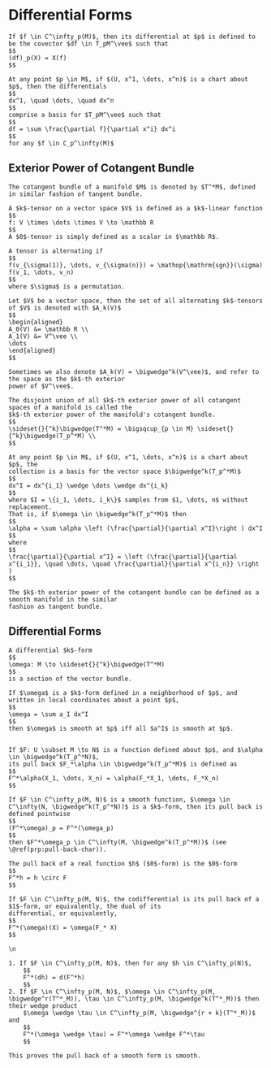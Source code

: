 # Differential Forms

```definition

If $f \in C^\infty_p(M)$, then its differential at $p$ is defined to be the covector $df \in T_pM^\vee$ such that
$$
(df)_p(X) = X(f)
$$

```

```theorem

At any point $p \in M$, if $(U, x^1, \dots, x^n)$ is a chart about $p$, then the differentials
$$
dx^1, \quad \dots, \quad dx^n
$$
comprise a basis for $T_pM^\vee$ such that
$$
df = \sum \frac{\partial f}{\partial x^i} dx^i
$$
for any $f \in C_p^\infty(M)$

```



## Exterior Power of Cotangent Bundle

```definition

The cotangent bundle of a manifold $M$ is denoted by $T^*M$, defined in similar fashion of tangent bundle.

```

```definition

A $k$-tensor on a vector space $V$ is defined as a $k$-linear function
$$
f: V \times \dots \times V \to \mathbb R
$$
A $0$-tensor is simply defined as a scalar in $\mathbb R$.

A tensor is alternating if
$$
f(v_{\sigma(1)}, \dots, v_{\sigma(n)}) = \mathop{\mathrm{sgn}}(\sigma) f(v_1, \dots, v_n)
$$
where $\sigma$ is a permutation.

```

```definition

Let $V$ be a vector space, then the set of all alternating $k$-tensors of $V$ is denoted with $A_k(V)$
$$
\begin{aligned}
A_0(V) &= \mathbb R \\
A_1(V) &= V^\vee \\
\dots
\end{aligned}
$$

Sometimes we also denote $A_k(V) = \bigwedge^k(V^\vee)$, and refer to the space as the $k$-th exterior
power of $V^\vee$.

```

```definition
The disjoint union of all $k$-th exterior power of all cotangent spaces of a manifold is called the
$k$-th exterior power of the manifold's cotangent bundle.
$$
\sideset{}{^k}\bigwedge(T^*M) = \bigsqcup_{p \in M} \sideset{}{^k}\bigwedge(T_p^*M) \\
$$
```

```theorem
At any point $p \in M$, if $(U, x^1, \dots, x^n)$ is a chart about $p$, the
collection is a basis for the vector space $\bigwedge^k(T_p^*M)$
$$
dx^I = dx^{i_1} \wedge \dots \wedge dx^{i_k}
$$
where $I = \{i_1, \dots, i_k\}$ samples from $1, \dots, n$ without replacement.
That is, if $\omega \in \bigwedge^k(T_p^*M)$ then
$$
\alpha = \sum \alpha \left (\frac{\partial}{\partial x^I}\right ) dx^I
$$
where
$$
\frac{\partial}{\partial x^I} = \left (\frac{\partial}{\partial x^{i_1}}, \quad \dots, \quad \frac{\partial}{\partial x^{i_n}} \right )
$$
```


```proposition
The $k$-th exterior power of the cotangent bundle can be defined as a smooth manifold in the similar
fashion as tangent bundle.
```

## Differential Forms

```definition
A differential $k$-form
$$
\omega: M \to \sideset{}{^k}\bigwedge(T^*M)
$$
is a section of the vector bundle.
```

```proposition

If $\omega$ is a $k$-form defined in a neighborhood of $p$, and written in local coordinates about a point $p$,
$$
\omega = \sum a_I dx^I
$$
then $\omega$ is smooth at $p$ iff all $a^I$ is smooth at $p$.


```

```definition

If $F: U \subset M \to N$ is a function defined about $p$, and $\alpha \in \bigwedge^k(T_p^*N)$,
its pull back $F_*\alpha \in \bigwedge^k(T_p^*M)$ is defined as
$$
F^*\alpha(X_1, \dots, X_n) = \alpha(F_*X_1, \dots, F_*X_n)
$$

If $F \in C^\infty_p(M, N)$ is a smooth function, $\omega \in C^\infty(N, \bigwedge^k(T_p^*N))$ is a $k$-form, then its pull back is defined pointwise
$$
(F^*\omega)_p = F^*(\omega_p)
$$
then $F^*\omega_p \in C^\infty(M, \bigwedge^k(T_p^*M))$ (see \@ref(prp:pull-back-char)).

The pull back of a real function $h$ ($0$-form) is the $0$-form
$$
F^*h = h \circ F
$$

```


```definition

If $F \in C^\infty_p(M, N)$, the codifferential is its pull back of a $1$-form, or equivalently, the dual of its
differential, or equivalently,
$$
F^*(\omega)(X) = \omega(F_* X)
$$
```


```proposition
\n

1. If $F \in C^\infty_p(M, N)$, then for any $h \in C^\infty_p(N)$,
    $$
    F^*(dh) = d(F^*h)
    $$
2. If $F \in C^\infty_p(M, N)$, $\omega \in C^\infty_p(M, \bigwedge^r(T^*_M)), \tau \in C^\infty_p(M, \bigwedge^k(T^*_M))$ then their wedge product
    $\omega \wedge \tau \in C^\infty_p(M, \bigwedge^{r + k}(T^*_M))$ and
    $$
    F^*(\omega \wedge \tau) = F^*\omega \wedge F^*\tau
    $$

This proves the pull back of a smooth form is smooth.
```